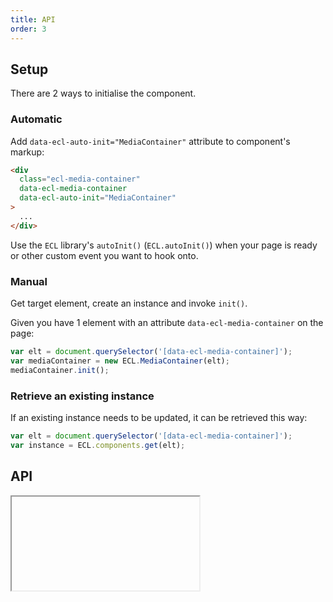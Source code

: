 ```yaml
---
title: API
order: 3
---
```



## Setup

There are 2 ways to initialise the component.

### Automatic

Add `data-ecl-auto-init="MediaContainer"` attribute to component's markup:

```html
<div
  class="ecl-media-container"
  data-ecl-media-container
  data-ecl-auto-init="MediaContainer"
>
  ...
</div>
```

Use the `ECL` library's `autoInit()` (`ECL.autoInit()`) when your page is ready or other custom event you want to hook onto.

### Manual

Get target element, create an instance and invoke `init()`.

Given you have 1 element with an attribute `data-ecl-media-container` on the page:

```js
var elt = document.querySelector('[data-ecl-media-container]');
var mediaContainer = new ECL.MediaContainer(elt);
mediaContainer.init();
```

### Retrieve an existing instance

If an existing instance needs to be updated, it can be retrieved this way:

```js
var elt = document.querySelector('[data-ecl-media-container]');
var instance = ECL.components.get(elt);
```

## API

<Iframe url="../../../../apis/MediaContainer.html" />
